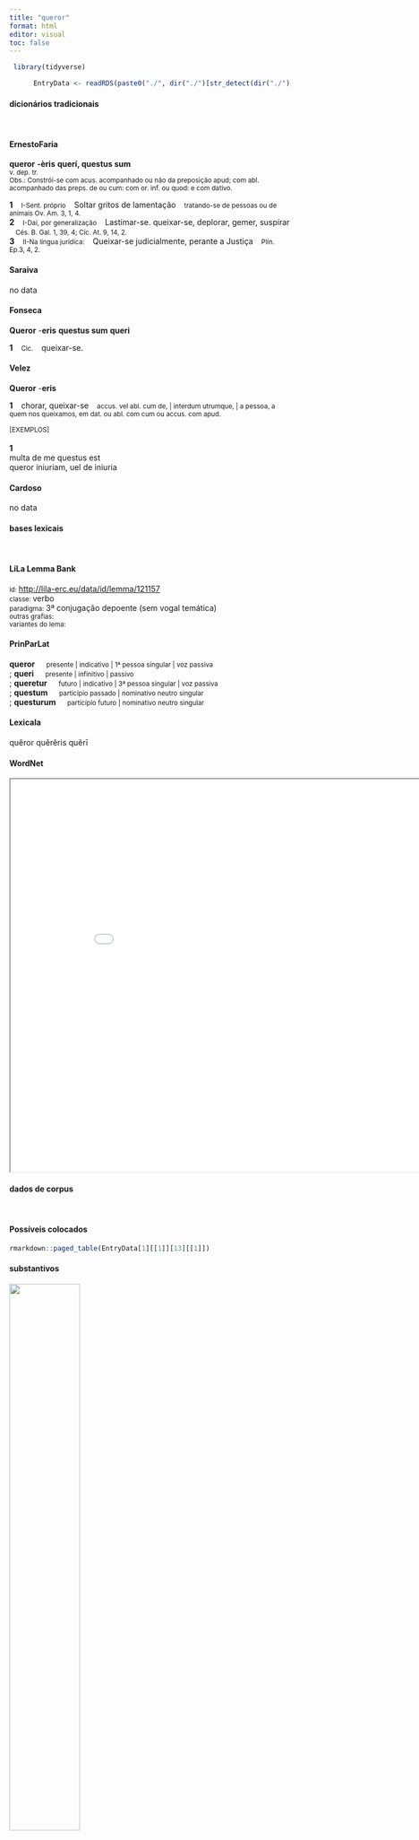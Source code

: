 ```yaml
---
title: "queror"
format: html
editor: visual
toc: false
---
```



```r
 library(tidyverse) 

      EntryData <- readRDS(paste0("./", dir("./")[str_detect(dir("./"), "_xx113-117-101-114-111-114xx_.rds")]))

```


#### dicionários tradicionais

&emsp;




::: panel-tabset

#### ErnestoFaria

<b>queror</b> <b>-èris</b> <b>querí, questus sum</b> <br> <small>v. dep. tr.</small> <br> <small>Obs.: Constrói-se com acus. acompanhado ou não da preposição apud; com abl. acompanhado das preps. de ou cum: com or. inf. ou quod: e com dativo.</small>   <p> <b>1</b> &ensp; <small>I-Sent. próprio</small> &ensp; Soltar gritos de lamentação &ensp; <small>tratando-se de pessoas ou de animais Ov. Am. 3, 1, 4.</small> <br> <b>2</b> &ensp; <small>I-Daí, por generalização</small> &ensp; Lastimar-se. queixar-se, deplorar, gemer, suspirar &ensp; <small>Cés. B. Gal. 1, 39, 4; Cíc. At. 9, 14, 2.</small> <br> <b>3</b> &ensp; <small>II-Na língua jurídica:</small> &ensp; Queixar-se judicialmente, perante a Justiça &ensp; <small>Plín. Ep.3, 4, 2.</small> </p>




#### Saraiva

no data




#### Fonseca

<b>Queror</b> -<b>eris</b> <b>questus sum</b> <b>queri</b>   <p> <b>1</b> &ensp; <small>Cic.</small> &ensp; queixar-se. </p>




#### Velez

<b>Queror</b> -<b>eris</b>   <p> <b>1</b> &ensp; chorar, queixar-se &ensp; <small>accus. vel abl. cum de, | interdum utrumque, | a pessoa, a quem nos queixamos, em dat. ou abl. com cum ou accus. com apud.</small> </p>   <p><small>[EXEMPLOS]</small><br> <br><b>1</b><br>multa de me questus est <br> queror iniuriam, uel de iniuria </p>




#### Cardoso

no data


:::



#### bases lexicais

&emsp;






::: panel-tabset

#### LiLa Lemma Bank

<small> id: </small> <a href=' http://lila-erc.eu/data/id/lemma/121157 ' target="_blank"> http://lila-erc.eu/data/id/lemma/121157 </a> <br>
<small> classe: </small> verbo    <br>
<small> paradigma: </small> 3ª conjugação depoente (sem vogal temática) <br>
<small> outras grafias: </small>  <br>
<small> variantes do lema: </small>  <br>





#### PrinParLat

<b> queror </b>&emsp;<small> presente | indicativo | 1ª pessoa singular | voz passiva </small><br>
; <b> queri </b>&emsp;<small> presente | infinitivo | passivo </small><br>
; <b> queretur </b>&emsp;<small> futuro | indicativo | 3ª pessoa singular | voz passiva </small><br>
; <b> questum </b>&emsp;<small> particípio passado | nominativo neutro singular </small><br>
; <b> questurum </b>&emsp;<small> particípio futuro | nominativo neutro singular </small><br>





#### Lexicala

quĕror 
 quĕrĕris 
 quĕrī




#### WordNet

<iframe width='900' height='700' src='Media/Tree__xx113-117-101-114-111-114xx__sem_type_lexemes_pt.html'>

</iframe>


:::



#### dados de corpus

&emsp;




::: panel-tabset

#### Possíveis colocados

```r

rmarkdown::paged_table(EntryData[1][[1]][13][[1]])

```


#### substantivos

![](./Media/wordcloud__xx113-117-101-114-111-114xx__BY_collocate_scoreSUBST.webp){width=50% fig-alt='This chart plots collocate by scoreSUBST, for the headword queror here are all the values plotted: collocate: de; scoreSUBST: 0. collocate: quod; scoreSUBST: 0. collocate: qua; scoreSUBST: 0. collocate: aut; scoreSUBST: 0. collocate: possum; scoreSUBST: 0'}




#### adjetivos

![](./Media/wordcloud__xx113-117-101-114-111-114xx__BY_collocate_scoreADJ.webp){width=50% fig-alt='This chart plots collocate by scoreADJ, for the headword queror here are all the values plotted: collocate: de; scoreADJ: 0. collocate: quod; scoreADJ: 0. collocate: qua; scoreADJ: 0. collocate: aut; scoreADJ: 0. collocate: possum; scoreADJ: 0'}




#### verbos

![](./Media/wordcloud__xx113-117-101-114-111-114xx__BY_collocate_scoreVERBO.webp){width=50% fig-alt='This chart plots collocate by scoreVERBO, for the headword queror here are all the values plotted: collocate: de; scoreVERBO: 0. collocate: quod; scoreVERBO: 0. collocate: qua; scoreVERBO: 0. collocate: aut; scoreVERBO: 0. collocate: possum; scoreVERBO: 2'}




#### advérbios

![](./Media/wordcloud__xx113-117-101-114-111-114xx__BY_collocate_scoreADV.webp){width=50% fig-alt='This chart plots collocate by scoreADV, for the headword queror here are all the values plotted: collocate: de; scoreADV: 0. collocate: quod; scoreADV: 0. collocate: qua; scoreADV: 2. collocate: aut; scoreADV: 0. collocate: possum; scoreADV: 0'}




#### preposições e conjunções

![](./Media/wordcloud__xx113-117-101-114-111-114xx__BY_collocate_scoreFUNC.webp){width=50% fig-alt='This chart plots collocate by scoreFUNC, for the headword queror here are all the values plotted: collocate: de; scoreFUNC: 20. collocate: quod; scoreFUNC: 20. collocate: qua; scoreFUNC: 0. collocate: aut; scoreFUNC: 0. collocate: possum; scoreFUNC: 0'}


:::



::: panel-tabset

#### ExemplosTraduzidos

<p> noli inquam de uno pede sororis <b>queri</b> <br> <small> Cic.Att.2.1.5 <br> “Não te queixes desse único pé de tua irmã”, digo eu. <small> [JDD] </small> </small> </p>
; <p> multo etiam grauius quod sit destitutus <b>queritur</b> <br> <small> Caes.Gal.1.16.6 <br> Queixa-se ainda com mais amargor de ter sido abandonado. <small> [JDD] </small> </small> </p>
; <p> quid iam de isto plura dicam aut <b>querar</b> <br> <small> Cic.Ver.2.4.97.8 <br> Por que eu vou dizer ou me queixar mais acerca disto? <small> [JDD] </small> </small> </p>
; <p> Fonteium Capitonem occisum etiam qui <b>queri</b> non poterant tamen indignabantur <br> <small> Tac.Hist.1.8.13 <br> Mesmo aqueles que não podiam se queixar de ter sido executado Fonteio Capitão estavam, contudo, indignados. <small> [JDD] </small> </small> </p>
; <p> Qui possum , quaeso , facere , quod <b>quereris</b> , lupe ? <br> <small> Phaed.1.1 <br> “Como posso, pergunto, fazer isso de que te queixas, lobo? <small> [JDD] </small> </small> </p>





#### Frequência por autor

![](./Media/barchart__xx113-117-101-114-111-114xx__lemma_BY_author_Frequencies.webp){width=50% fig-alt='This charts plots the frequency of lemma by author_Frequencies. The Ovidius subcorpus registers the highest normalized frequency, with the value of 5.15 and an absolute frequency of 3. The Phaedrus subcorpus follows, with a normalized frequency of 3.04 and an absolute frequency of 2. the subcorpus with the least normalized frequency is Suetonius with the normalized value of 0 and an absolute freqeuncy of 0. here are all the values: subcorpus: Caesar ; normalized frequency: 8 ; absolute frequency: 3.0213762368759. subcorpus: Cicero ; normalized frequency: 40 ; absolute frequency: 2.4918392265331. subcorpus: Horatius ; normalized frequency: 3 ; absolute frequency: 2.6640618062339. subcorpus: Ovidius ; normalized frequency: 3 ; absolute frequency: 5.14756348661633. subcorpus: Phaedrus ; normalized frequency: 2 ; absolute frequency: 3.0362835888872. subcorpus: Sallustius ; normalized frequency: 5 ; absolute frequency: 4.63778870234672. subcorpus: Seneca ; normalized frequency: 16 ; absolute frequency: 2.98613314421157. subcorpus: Suetonius ; normalized frequency: 0 ; absolute frequency: 0. subcorpus: Tacitus ; normalized frequency: 1 ; absolute frequency: 3.43288705801579. subcorpus: Vergilius ; normalized frequency: 1 ; absolute frequency: 1.93050193050193. subcorpus: Hieronymus ; normalized frequency: 0 ; absolute frequency: 0'}




#### Frequência por gênero

![](./Media/barchart__xx113-117-101-114-111-114xx__lemma_BY_genre_Frequencies.webp){width=50% fig-alt='This charts plots the frequency of lemma by genre_Frequencies. The Poesia.didática subcorpus registers the highest normalized frequency, with the value of 4.24 and an absolute frequency of 5. The Prosa.histórica subcorpus follows, with a normalized frequency of 3.41 and an absolute frequency of 14. the subcorpus with the least normalized frequency is Poesia.trágica with the normalized value of 0 and an absolute freqeuncy of 0. here are all the values: subcorpus: Prosa.histórica ; normalized frequency: 14 ; absolute frequency: 3.40806738236082. subcorpus: Prosa.filosófica ; normalized frequency: 18 ; absolute frequency: 2.96535477175005. subcorpus: Prosa.oratória ; normalized frequency: 27 ; absolute frequency: 2.59234011502309. subcorpus: Prosa.epistolográfica ; normalized frequency: 11 ; absolute frequency: 2.91475661782241. subcorpus: Poesia.lírica ; normalized frequency: 3 ; absolute frequency: 2.52376545806343. subcorpus: Poesia.didática ; normalized frequency: 5 ; absolute frequency: 4.24124183560947. subcorpus: Poesia.trágica ; normalized frequency: 0 ; absolute frequency: 0. subcorpus: Poesia.épica ; normalized frequency: 1 ; absolute frequency: 1.93050193050193. subcorpus: Prosa.ficcional ; normalized frequency: 0 ; absolute frequency: 0'}




#### Frequência por século

![](./Media/barchart__xx113-117-101-114-111-114xx__lemma_BY_period_Frequencies.webp){width=50% fig-alt='This charts plots the frequency of lemma by period_Frequencies. The I.d.C. subcorpus registers the highest normalized frequency, with the value of 3.21 and an absolute frequency of 21. The I.a.C. subcorpus follows, with a normalized frequency of 2.65 and an absolute frequency of 57. the subcorpus with the least normalized frequency is IV.d.C. with the normalized value of 0 and an absolute freqeuncy of 0. here are all the values: subcorpus: I.a.C. ; normalized frequency: 57 ; absolute frequency: 2.65301373050966. subcorpus: I.d.C. ; normalized frequency: 21 ; absolute frequency: 3.21248279027077. subcorpus: II.d.C. ; normalized frequency: 1 ; absolute frequency: 2.61780104712042. subcorpus: IV.d.C. ; normalized frequency: 0 ; absolute frequency: 0'}


:::

